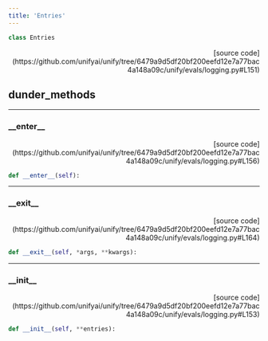 ```yaml
---
title: 'Entries'
---
```


```python
class Entries
```

<p align="right">[source code](https://github.com/unifyai/unify/tree/6479a9d5df20bf200eefd12e7a77bac4a148a09c/unify/evals/logging.py#L151)</p>



## dunder_methods

---

### \_\_enter\_\_

<p align="right">[source code](https://github.com/unifyai/unify/tree/6479a9d5df20bf200eefd12e7a77bac4a148a09c/unify/evals/logging.py#L156)</p>

```python
def __enter__(self):
```



---

### \_\_exit\_\_

<p align="right">[source code](https://github.com/unifyai/unify/tree/6479a9d5df20bf200eefd12e7a77bac4a148a09c/unify/evals/logging.py#L164)</p>

```python
def __exit__(self, *args, **kwargs):
```



---

### \_\_init\_\_

<p align="right">[source code](https://github.com/unifyai/unify/tree/6479a9d5df20bf200eefd12e7a77bac4a148a09c/unify/evals/logging.py#L153)</p>

```python
def __init__(self, **entries):
```

